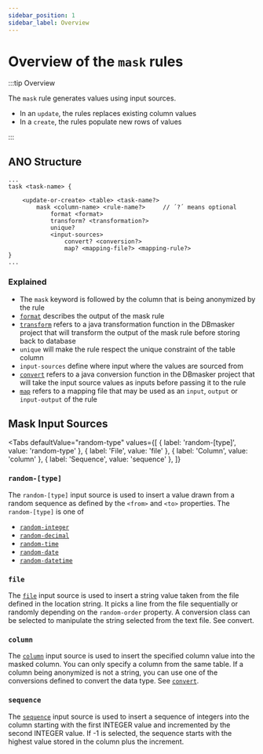 ```yaml
---
sidebar_position: 1
sidebar_label: Overview
---
```



# Overview of the `mask` rules

:::tip Overview

The `mask` rule generates values using input sources.

- In an `update`, the rules replaces existing column values
- In a `create`, the rules populate new rows of values

:::

## ANO Structure

```ano
...
task <task-name> {

    <update-or-create> <table> <task-name?>
        mask <column-name> <rule-name?>     // ´?´ means optional
            format <format>
            transform? <transformation?>
            unique?
            <input-sources>
                convert? <conversion?>
                map? <mapping-file?> <mapping-rule?>
}
...
```

### Explained

- The `mask` keyword is followed by the column that is being anonymized by the rule
- [`format`](../../format-output.mdx) describes the output of the mask rule
- [`transform`](../../transform.mdx) refers to a java transformation function in the DBmasker project that will transform the output of the mask rule before storing back to database
- `unique` will make the rule respect the unique constraint of the table column
- `input-sources` define where input where the values are sourced from
- [`convert`](../../convert.mdx) refers to a java conversion function in the DBmasker project that will take the input source values as inputs before passing it to the rule
- [`map`](../../map.mdx) refers to a mapping file that may be used as an `input`, `output` or `input-output` of the rule

## Mask Input Sources

<Tabs
  defaultValue="random-type"
  values={[
    { label: 'random-[type]', value: 'random-type' },
    { label: 'File', value: 'file' },
	{ label: 'Column', value: 'column' },
	{ label: 'Sequence', value: 'sequence' },
  ]}
>

<TabItem value="random-type">

### `random-[type]`

The `random-[type]` input source is used to insert a value drawn from a
random sequence as defined by the `<from>` and `<to>` properties. The `random-[type]` is one of

- [`random-integer`](../random-integer.mdx)
- [`random-decimal`](../random-decimal.mdx)
- [`random-time`](../random-time.mdx)
- [`random-date`](../random-date.mdx)
- [`random-datetime`](../random-datetime.mdx)

</TabItem>

<TabItem value="file">

### `file`

The [`file`](../file.mdx) input source is used to insert a string value taken from the file defined in the location string.
It picks a line from the file sequentially or randomly depending on the `random-order` property.
A conversion class can be selected to manipulate the string selected from the text file. See convert.

</TabItem>

<TabItem value="column">

### `column`

The [`column`](../column.mdx) input source is used to insert the specified column value into the masked column.
You can only specify a column from the same table. If a column being anonymized is not a string,
you can use one of the conversions defined to convert the data type. See [`convert`](../../convert.mdx).

</TabItem>

<TabItem value="sequence">

### `sequence`

The [`sequence`](../sequence) input source is used to insert a sequence of integers into the column starting with the first INTEGER value
and incremented by the second INTEGER value. If -1 is selected,
the sequence starts with the highest value stored in the column plus the increment.

</TabItem>

</Tabs>
